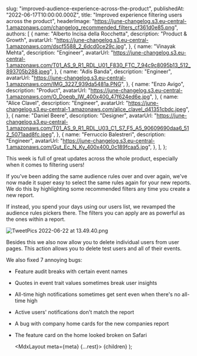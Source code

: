 
  slug: "improved-audience-experience-across-the-product",
  publishedAt: "2022-06-17T10:00:00.000Z",
  title: "Improved experience filtering users across the product",
  headerImage:
    "https://june-changelog.s3.eu-central-1.amazonaws.com/changelog_recommended_filters_cf361d0e85.png",
  authors: [
    {
      name: "Alberto Incisa della Rocchetta",
      description: "Product & Growth",
      avatarUrl:
        "https://june-changelog.s3.eu-central-1.amazonaws.com/dscf5588_2_6dcd0ce29c.jpg",
    },
    {
      name: "Vinayak Mehta",
      description: "Engineer",
      avatarUrl:
        "https://june-changelog.s3.eu-central-1.amazonaws.com/T01_AS_9_R1_RDL_U01_F830_FTC_7_94c9c8095b13_512_893705b288.jpeg",
    },
    {
      name: "Adis Banda",
      description: "Engineer",
      avatarUrl:
        "https://june-changelog.s3.eu-central-1.amazonaws.com/IMG_3227_939da5481a.PNG",
    },
    {
      name: "Enzo Avigo",
      description: "Product",
      avatarUrl:
        "https://june-changelog.s3.eu-central-1.amazonaws.com/O_Doeqb_IW_400x400_47f624ed6e.jpg",
    },
    {
      name: "Alice Clavel",
      description: "Engineer",
      avatarUrl:
        "https://june-changelog.s3.eu-central-1.amazonaws.com/alice_clavel_d41351cbdc.jpeg",
    },
    {
      name: "Daniel Beere",
      description: "Designer",
      avatarUrl:
        "https://june-changelog.s3.eu-central-1.amazonaws.com/T01_AS_9_R1_RDL_U03_C1_S7_F5_A5_90609690daa6_512_5071aad8fc.jpeg",
    },
    {
      name: "Ferruccio Balestreri",
      description: "Engineer",
      avatarUrl:
        "https://june-changelog.s3.eu-central-1.amazonaws.com/Gut_Ec_N_Ky_400x400_0c189fcaa5.jpg",
    },
  ],
};

This week is full of great updates across the whole product, especially when it comes to filtering users!

If you've been adding the same audience rules over and over again, we've now made it super easy to select the same rules again for your new reports. We do this by highlighting some recommended filters any time you create a new report.

If instead, you spend your days using our users list, we revamped the audience rules pickers there. The filters you can apply are as powerful as the ones within a report.

![TweetPics 2022-06-22 at 13.49.40.png](https://june-changelog.s3.eu-central-1.amazonaws.com/Tweet_Pics_2022_06_22_at_13_49_40_bb21128f43.png)

Besides this we also now allow you to delete individual users from user pages. This action allows you to delete test users and all of their events.

We also fixed 7 annoying bugs:

- Feature audit breaks with certain event names
- Quotes in event trait values sometimes break user insights
- All-time high notifications sometimes get sent even when there's no all-time high
- Active users' notifications don't match the report
- A bug with company home cards for the new companies report
- The feature card on the home looked broken on Safari

  <MdxLayout meta={meta} {...rest}>
    {children}
  </MdxLayout>
);
